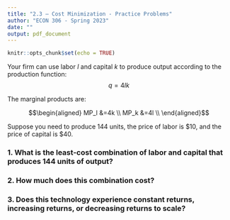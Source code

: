 ```yaml
---
title: "2.3 — Cost Minimization - Practice Problems"
author: "ECON 306 - Spring 2023"
date: ""
output: pdf_document
---
```


```r
knitr::opts_chunk$set(echo = TRUE)
```

Your firm can use labor $l$ and capital $k$ to produce output according to the production function: $$q=4lk$$

The marginal products are:

$$\begin{aligned}
MP_l &=4k \\
MP_k &=4l \\ \end{aligned}$$

Suppose you need to produce 144 units, the price of labor is \$10, and the price of capital is \$40.

### 1. What is the least-cost combination of labor and capital that produces 144 units of output?

### 2. How much does this combination cost?

### 3. Does this technology experience constant returns, increasing returns, or decreasing returns to scale?
